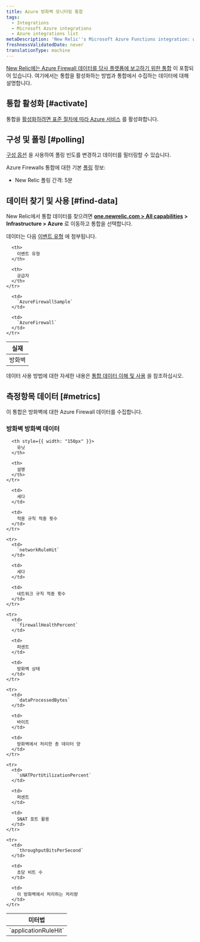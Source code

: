 ```yaml
---
title: Azure 방화벽 모니터링 통합
tags:
  - Integrations
  - Microsoft Azure integrations
  - Azure integrations list
metaDescription: 'New Relic''s Microsoft Azure Functions integration: what data it reports, and how to enable it.'
freshnessValidatedDate: never
translationType: machine
---
```


[New Relic에는 Azure Firewall 데이터를 당사 플랫폼에 보고하기 위한 통합](/docs/infrastructure/integrations-getting-started/getting-started/introduction-infrastructure-integrations) 이 포함되어 있습니다. 여기에서는 통합을 활성화하는 방법과 통합에서 수집하는 데이터에 대해 설명합니다.

## 통합 활성화 [#activate]

통합을 [활성화하려면 표준 절차에 따라 Azure 서비스](/docs/infrastructure/microsoft-azure-integrations/getting-started/activate-azure-integrations) 를 활성화합니다.

## 구성 및 폴링 [#polling]

[구성 옵션](/docs/integrations/new-relic-integrations/getting-started/configure-polling-frequency-data-collection-cloud-integrations) 을 사용하여 폴링 빈도를 변경하고 데이터를 필터링할 수 있습니다.

Azure Firewalls 통합에 대한 기본 [폴링](/docs/infrastructure/microsoft-azure-integrations/getting-started/azure-integration-polling) 정보:

* New Relic 폴링 간격: 5분

## 데이터 찾기 및 사용 [#find-data]

New Relic에서 통합 데이터를 찾으려면 **[one.newrelic.com > All capabilities](https://one.newrelic.com/all-capabilities) > Infrastructure > Azure** 로 이동하고 통합을 선택합니다.

데이터는 다음 [이벤트 유형](/docs/data-apis/understand-data/new-relic-data-types/#event-data) 에 첨부됩니다.

<table>
  <thead>
    <tr>
      <th>
        실재
      </th>

      <th>
        이벤트 유형
      </th>

      <th>
        공급자
      </th>
    </tr>
  </thead>

  <tbody>
    <tr>
      <td>
        방화벽
      </td>

      <td>
        `AzureFirewallSample`
      </td>

      <td>
        `AzureFirewall`
      </td>
    </tr>
  </tbody>
</table>

데이터 사용 방법에 대한 자세한 내용은 [통합 데이터 이해 및 사용](/docs/infrastructure/integrations/find-use-infrastructure-integration-data) 을 참조하십시오.

## 측정항목 데이터 [#metrics]

이 통합은 방화벽에 대한 Azure Firewall 데이터를 수집합니다.

### 방화벽 방화벽 데이터

<table>
  <thead>
    <tr>
      <th style={{ width: "275px" }}>
        미터법
      </th>

      <th style={{ width: "150px" }}>
        유닛
      </th>

      <th>
        설명
      </th>
    </tr>
  </thead>

  <tbody>
    <tr>
      <td>
        `applicationRuleHit`
      </td>

      <td>
        세다
      </td>

      <td>
        적용 규칙 적중 횟수
      </td>
    </tr>

    <tr>
      <td>
        `networkRuleHit`
      </td>

      <td>
        세다
      </td>

      <td>
        네트워크 규칙 적중 횟수
      </td>
    </tr>

    <tr>
      <td>
        `firewallHealthPercent`
      </td>

      <td>
        퍼센트
      </td>

      <td>
        방화벽 상태
      </td>
    </tr>

    <tr>
      <td>
        `dataProcessedBytes`
      </td>

      <td>
        바이트
      </td>

      <td>
        방화벽에서 처리한 총 데이터 양
      </td>
    </tr>

    <tr>
      <td>
        `sNATPortUtilizationPercent`
      </td>

      <td>
        퍼센트
      </td>

      <td>
        SNAT 포트 활용
      </td>
    </tr>

    <tr>
      <td>
        `throughputBitsPerSecond`
      </td>

      <td>
        초당 비트 수
      </td>

      <td>
        이 방화벽에서 처리하는 처리량
      </td>
    </tr>
  </tbody>
</table>